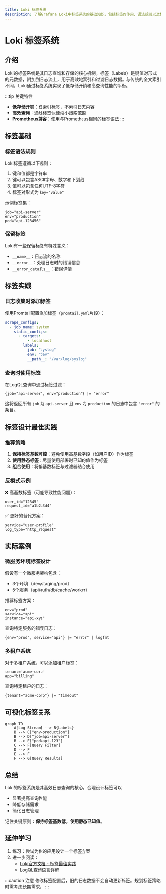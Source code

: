 ```yaml
---
title: Loki 标签系统
description: 了解Grafana Loki中标签系统的基础知识，包括标签的作用、语法规则以及如何高效使用标签进行日志查询。
---
```


# Loki 标签系统

## 介绍

Loki的标签系统是其日志查询和存储的核心机制。标签（Labels）是键值对形式的元数据，附加到日志流上，用于高效地索引和过滤日志数据。与传统的全文索引不同，Loki通过标签系统实现了低存储开销和高查询性能的平衡。

:::tip 关键特性
- **低存储开销**：仅索引标签，不索引日志内容
- **高效查询**：通过标签快速缩小搜索范围
- **Prometheus兼容**：使用与Prometheus相同的标签语法
:::

## 标签基础

### 标签语法规则

Loki标签遵循以下规则：
1. 键和值都是字符串
2. 键可以包含ASCII字母、数字和下划线
3. 值可以包含任何UTF-8字符
4. 标签对形式为 `key="value"`

示例标签集：
```text
job="api-server"
env="production"
pod="api-123456"
```

### 保留标签

Loki有一些保留标签有特殊含义：
- `__name__`：日志流的名称
- `__error__`：处理日志时的错误信息
- `__error_details__`：错误详情

## 标签实践

### 日志收集时添加标签

使用Promtail配置添加标签（`promtail.yaml`片段）：
```yaml
scrape_configs:
  - job_name: system
    static_configs:
      - targets:
          - localhost
        labels:
          job: "syslog"
          env: "dev"
          __path__: "/var/log/syslog"
```

### 查询时使用标签

在LogQL查询中通过标签过滤：
```logql
{job="api-server", env="production"} |= "error"
```

这将返回所有 `job` 为 `api-server` 且 `env` 为 `production` 的日志中包含 `"error"` 的条目。

## 标签设计最佳实践

### 推荐策略

1. **保持标签基数可控**：避免使用高基数字段（如用户ID）作为标签
2. **使用静态标签**：尽量使用部署时已知的值作为标签
3. **组合使用**：将低基数标签与过滤器结合使用

### 反模式示例

❌ 高基数标签（可能导致性能问题）：
```text
user_id="12345"
request_id="a1b2c3d4"
```

✅ 更好的替代方案：
```text
service="user-profile"
log_type="http_request"
```

## 实际案例

### 微服务环境标签设计

假设有一个微服务架构包含：
- 3个环境（dev/staging/prod）
- 5个服务（api/auth/db/cache/worker）

推荐标签方案：
```text
env="prod"
service="api"
instance="api-xyz"
```

查询特定服务的错误日志：
```logql
{env="prod", service="api"} |= "error" | logfmt
```

### 多租户系统

对于多租户系统，可以添加租户标签：
```text
tenant="acme-corp"
app="billing"
```

查询特定租户的日志：
```logql
{tenant="acme-corp"} |= "timeout"
```

## 可视化标签关系

```mermaid
graph TD
    A[Log Stream] --> B{Labels}
    B --> C["env=production"]
    B --> D["job=api-server"]
    B --> E["pod=api-123"]
    C --> F[Query Filter]
    D --> F
    E --> F
    F --> G[Query Results]
```

## 总结

Loki的标签系统是其高效日志查询的核心。合理设计标签可以：
- 显著提高查询性能
- 降低存储需求
- 简化日志管理

记住关键原则：**保持标签基数低，使用静态已知值**。

## 延伸学习

1. 练习：尝试为你的应用设计一个标签方案
2. 进一步阅读：
   - [Loki官方文档 - 标签最佳实践](https://grafana.com/docs/loki/latest/best-practices/labels/)
   - [LogQL查询语言详解](https://grafana.com/docs/loki/latest/logql/)

:::caution 注意
修改标签配置后，旧的日志数据不会自动更新标签。规划标签策略时需考虑长期需求。
:::
